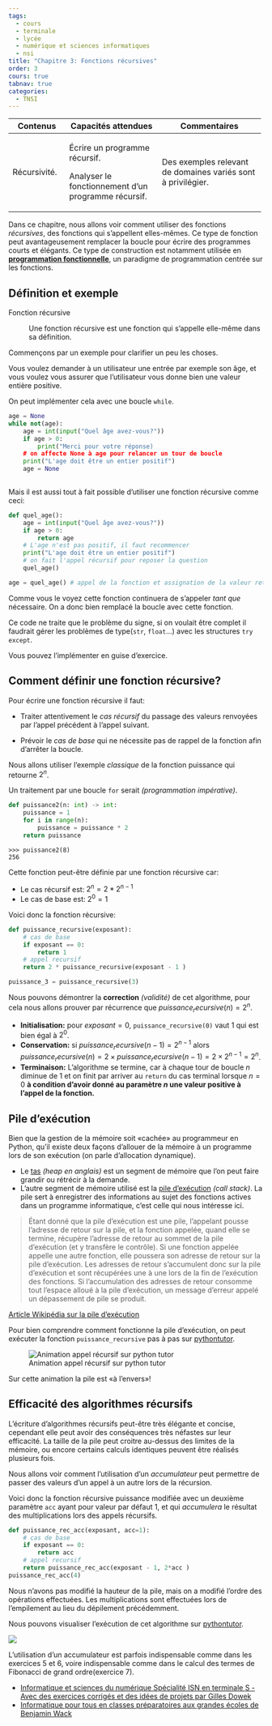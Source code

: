 ```yaml
---
tags:
  - cours
  - terminale
  - lycée
  - numérique et sciences informatiques
  - nsi
title: "Chapitre 3: Fonctions récursives"
order: 3
cours: true
tabnav: true
categories:
  - TNSI
---
```


::: programme

+---------------------+----------------------------------+--------------------------------------+
| Contenus            | Capacités attendues              | Commentaires                         |
+=====================+==================================+======================================+
| Récursivité.        | Écrire un programme récursif.    | Des exemples relevant de             |
|                     |                                  | domaines variés sont à privilégier.  |
|                     | Analyser le fonctionnement d’un  |                                      |
|                     | programme récursif.              |                                      |
+---------------------+----------------------------------+--------------------------------------+

:::

::: intro
<wc-wikimage class="half right" title="34*21-FibonacciBlocks.png" caption="Les nombres de la suite de Fibonnacci sont un exemple souvent utilisé pour illustrer l'utilisation des fonctions récursives."></wc-wikimage>

Dans ce chapitre, nous allons voir comment utiliser des fonctions _récursives_, des fonctions qui
s'appellent elles-mêmes. Ce type de fonction peut avantageusement remplacer la boucle pour écrire
des programmes courts et élégants. Ce type de construction est notamment utilisée en
**[programmation fonctionnelle](../5-paradigmes-de-programmation)**, un paradigme de programmation
centrée sur les fonctions.

:::

## Définition et exemple

Fonction récursive

:   Une fonction récursive est une fonction qui s'appelle elle-même dans sa définition.


Commençons par un exemple pour clarifier un peu les choses.

Vous voulez demander à un utilisateur une entrée par exemple son âge, et vous voulez vous
assurer que l'utilisateur vous donne bien une valeur entière positive.

On peut implémenter cela avec une boucle `while`.

```python
age = None
while not(age):
    age = int(input("Quel âge avez-vous?"))
    if age > 0:
        print("Merci pour votre réponse)
    # on affecte None à age pour relancer un tour de boucle
    print("L'age doit être un entier positif")
    age = None
        
```

Mais il est aussi tout à fait possible d'utiliser une fonction récursive comme ceci:

```python
def quel_age():
    age = int(input("Quel âge avez-vous?"))
    if age > 0:
        return age
    # L'age n'est pas positif, il faut recommencer
    print("L'age doit être un entier positif")
    # on fait l'appel récursif pour reposer la question
    quel_age()

age = quel_age() # appel de la fonction et assignation de la valeur retournée à la variable age
```

Comme vous le voyez cette fonction continuera de s'appeler _tant que_ nécessaire. On a donc bien
remplacé la boucle avec cette fonction.

::: {.appli titre="Gestion des exceptions"}

Ce code ne traite que le problème du signe, si on voulait être complet il faudrait gérer les
problèmes de type(`str`, `float`...) avec les structures `try except`.

Vous pouvez l'implémenter en guise d'exercice.

:::

## Comment définir une fonction récursive?

Pour écrire une fonction récursive il faut:

- Traiter attentivement le _cas récursif_ du passage des valeurs renvoyées par
  l'appel précédent à l'appel suivant.

- Prévoir le _cas de base_ qui ne nécessite pas de rappel de la fonction afin d'arrêter la boucle.

::: example

Nous allons utiliser l'exemple _classique_ de la fonction puissance qui retourne $2^n$.

Un traitement par une boucle `for` serait _(programmation impérative)_.

```python
def puissance2(n: int) -> int:
    puissance = 1
    for i in range(n):
        puissance = puissance * 2
    return puissance
```

```
>>> puissance2(8)
256
```

Cette fonction peut-être définie par une fonction récursive car:

- Le cas récursif est: $2^n = 2 * 2^{n-1}$
- Le cas de base est: $2^0 = 1$

Voici donc la fonction récursive:

```python
def puissance_recursive(exposant):
    # cas de base
    if exposant == 0:
        return 1
    # appel recursif
    return 2 * puissance_recursive(exposant - 1 )

puissance_3 = puissance_recursive(3)
```
:::

::: {.plus titre="Correction de l'algorithme récursif"}

Nous pouvons démontrer la **correction** _(validité)_ de cet algorithme, pour cela nous allons
prouver par récurrence que $puissance_recursive(n) = 2^n$.


- **Initialisation:** pour $exposant = 0$, `puissance_recursive(0)` vaut 1 qui est bien égal à
    $2^0$.
- **Conservation:** si $puissance_recursive(n-1) = 2^{n-1}$ alors $puissance_recursive(n) = 2
  \times puissance_recursive(n-1) = 2\times2^{n-1}=2^n$.
- **Terminaison:** L'algorithme se termine, car à chaque tour de boucle $n$ diminue de 1 et on finit
  par arriver au `return` du cas terminal lorsque $n=0$ **à condition d'avoir donné au paramètre $n$ une valeur positive à l'appel de la fonction.**

:::

## Pile d'exécution

Bien que la gestion de la mémoire soit «cachée» au programmeur en Python, qu'il
existe deux façons d'allouer de la mémoire à un programme lors de son
exécution (on parle d'allocation dynamique).

- Le [tas](https://fr.wikipedia.org/wiki/Tas_(allocation_dynamique)) _(heap en
  anglais)_ est un segment de mémoire que l'on peut faire grandir ou rétrécir à
  la demande.
- L'autre segment de mémoire utilisé est la
  [pile d'exécution](https://fr.wikipedia.org/wiki/Pile_d%27ex%C3%A9cution)
  _(call stack)_. La pile sert à enregistrer des informations au sujet des
  fonctions actives dans un programme informatique, c'est celle qui nous
  intéresse ici.

> Étant donné que la pile d'exécution est une pile, l'appelant pousse l'adresse
> de retour sur la pile, et la fonction appelée, quand elle se termine, récupère
> l'adresse de retour au sommet de la pile d'exécution (et y transfère le
> contrôle). Si une fonction appelée appelle une autre fonction, elle poussera
> son adresse de retour sur la pile d'exécution. Les adresses de retour
> s'accumulent donc sur la pile d’exécution et sont récupérées une à une lors de
> la fin de l’exécution des fonctions. Si l’accumulation des adresses de retour
> consomme tout l'espace alloué à la pile d'exécution, un message d'erreur
> appelé un dépassement de pile se produit.
> 

[Article Wikipédia sur la pile d'exécution](https://fr.wikipedia.org/wiki/Pile_d%27ex%C3%A9cution){.cite-source}


Pour bien comprendre comment fonctionne la pile d'exécution, on peut exécuter la
fonction `puissance_recursive` pas à pas sur
[pythontutor](http://pythontutor.com/visualize.html#code=def%20puissance_recursive%28exposant%29%3A%0A%20%20%20%20%23%20cas%20de%20base%0A%20%20%20%20if%20exposant%20%3D%3D%200%3A%0A%20%20%20%20%20%20%20%20return%201%0A%20%20%20%20%23%20appel%20recursif%0A%20%20%20%20else%3A%0A%20%20%20%20%20%20%20%20return%202%20*%20puissance_recursive%28exposant%20-%201%20%29%0A%0Apuissance_3%20%3D%20puissance_recursive%283%29&cumulative=false&curInstr=0&heapPrimitives=nevernest&mode=display&origin=opt-frontend.js&py=3&rawInputLstJSON=%5B%5D&textReferences=false).

![Animation appel récursif sur python tutor](../../images/animation-puiss-recursive.gif)

Sur cette animation la pile est «à l'envers»!

## Efficacité des algorithmes récursifs

L'écriture d'algorithmes récursifs peut-être très élégante et concise, cependant
elle peut avoir des conséquences très néfastes sur leur efficacité. La taille de
la pile peut croitre au-dessus des limites de la mémoire, ou encore certains
calculs identiques peuvent être réalisés plusieurs fois.

Nous allons voir comment l'utilisation d'un _accumulateur_ peut permettre de
passer des valeurs d'un appel à un autre lors de la récursion.

::: example 

Voici donc la fonction récursive puissance modifiée avec un deuxième paramètre
`acc` ayant pour valeur par défaut 1, et qui _accumulera_ le résultat des
multiplications lors des appels récursifs.

```python
def puissance_rec_acc(exposant, acc=1):
    # cas de base
    if exposant == 0:
        return acc
    # appel recursif
    return puissance_rec_acc(exposant - 1, 2*acc )
puissance_rec_acc(4)
```

Nous n'avons pas modifié la hauteur de la pile, mais on a modifié l'ordre des
opérations effectuées. Les multiplications sont effectuées lors de l'empilement
au lieu du dépilement précédemment.

Nous pouvons visualiser l'exécution de cet algorithme sur
[pythontutor](https://pythontutor.com/visualize.html#code=def%20puissance_rec_acc%28exposant,%20acc%3D1%29%3A%0A%20%20%20%20%23%20cas%20de%20base%0A%20%20%20%20if%20exposant%20%3D%3D%200%3A%0A%20%20%20%20%20%20%20%20return%20acc%0A%20%20%20%20%23%20appel%20recursif%0A%20%20%20%20return%20puissance_rec_acc%28exposant%20-%201,%202*acc%20%29%0A%0Apuissance_rec_acc%283%29&cumulative=false&curInstr=0&heapPrimitives=nevernest&mode=display&origin=opt-frontend.js&py=3&rawInputLstJSON=%5B%5D&textReferences=false).

![](../../images/pytutor_puissance_rec_acc.gif)

:::

L'utilisation d'un accumulateur est parfois indispensable comme dans les
exercices 5 et 6, voire indispensable comme dans le calcul des termes de
Fibonacci de grand ordre(exercice 7).


::: ref

- [Informatique et sciences du numérique Spécialité ISN en terminale S - Avec des exercices
  corrigés et des idées de projets par Gilles
  Dowek](http://www.editions-eyrolles.com/Livre/9782212135435/)
- [Informatique pour tous en classes préparatoires aux grandes écoles de Benjamin
  Wack](http://www.editions-eyrolles.com/Livre/9782212137002/informatique-pour-tous-en-classes-preparatoires-aux-grandes-ecoles)

:::

